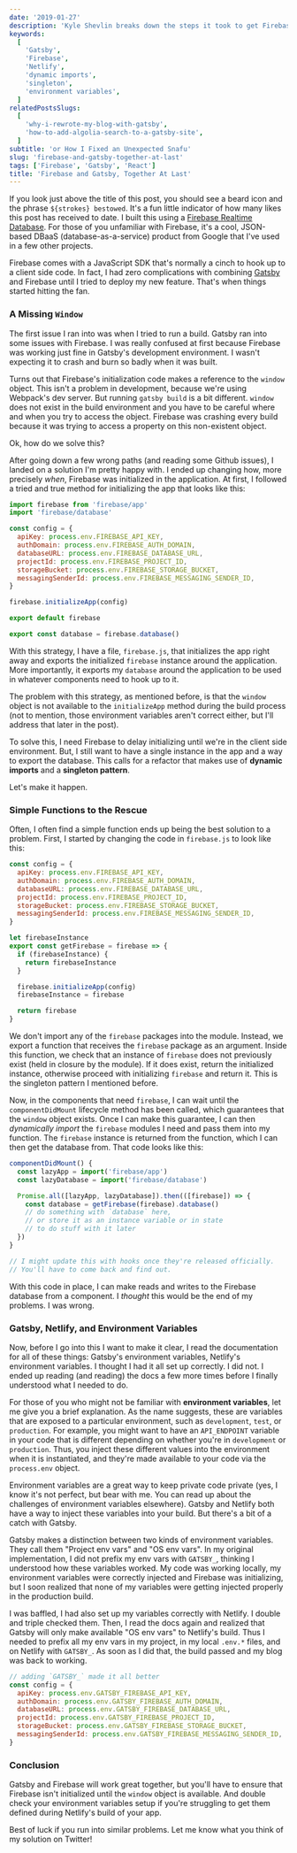 ```yaml
---
date: '2019-01-27'
description: 'Kyle Shevlin breaks down the steps it took to get Firebase, Gatsby, and Netlify to work for the new "beard stroke" post-liking feature of his blog'
keywords:
  [
    'Gatsby',
    'Firebase',
    'Netlify',
    'dynamic imports',
    'singleton',
    'environment variables',
  ]
relatedPostsSlugs:
  [
    'why-i-rewrote-my-blog-with-gatsby',
    'how-to-add-algolia-search-to-a-gatsby-site',
  ]
subtitle: 'or How I Fixed an Unexpected Snafu'
slug: 'firebase-and-gatsby-together-at-last'
tags: ['Firebase', 'Gatsby', 'React']
title: 'Firebase and Gatsby, Together At Last'
---
```


If you look just above the title of this post, you should see a beard icon and the phrase `${strokes} bestowed`. It's a fun little indicator of how many likes this post has received to date. I built this using a [Firebase Realtime Database](https://firebase.google.com/). For those of you unfamiliar with Firebase, it's a cool, JSON-based DBaaS (database-as-a-service) product from Google that I've used in a few other projects.

Firebase comes with a JavaScript SDK that's normally a cinch to hook up to a client side code. In fact, I had zero complications with combining [Gatsby](https://www.gatsbyjs.org/) and Firebase until I tried to deploy my new feature. That's when things started hitting the fan.

### A Missing `Window`

The first issue I ran into was when I tried to run a build. Gatsby ran into some issues with Firebase. I was really confused at first because Firebase was working just fine in Gatsby's development environment. I wasn't expecting it to crash and burn so badly when it was built.

Turns out that Firebase's initialization code makes a reference to the `window` object. This isn't a problem in development, because we're using Webpack's dev server. But running `gatsby build` is a bit different. `window` does not exist in the build environment and you have to be careful where and when you try to access the object. Firebase was crashing every build because it was trying to access a property on this non-existent object.

Ok, how do we solve this?

After going down a few wrong paths (and reading some Github issues), I landed on a solution I'm pretty happy with. I ended up changing how, more precisely _when_, Firebase was initialized in the application. At first, I followed a tried and true method for initializing the app that looks like this:

```javascript
import firebase from 'firebase/app'
import 'firebase/database'

const config = {
  apiKey: process.env.FIREBASE_API_KEY,
  authDomain: process.env.FIREBASE_AUTH_DOMAIN,
  databaseURL: process.env.FIREBASE_DATABASE_URL,
  projectId: process.env.FIREBASE_PROJECT_ID,
  storageBucket: process.env.FIREBASE_STORAGE_BUCKET,
  messagingSenderId: process.env.FIREBASE_MESSAGING_SENDER_ID,
}

firebase.initializeApp(config)

export default firebase

export const database = firebase.database()
```

With this strategy, I have a file, `firebase.js`, that initializes the app right away and exports the initialized `firebase` instance around the application. More importantly, it exports my `database` around the application to be used in whatever components need to hook up to it.

The problem with this strategy, as mentioned before, is that the `window` object is not available to the `initializeApp` method during the build process (not to mention, those environment variables aren't correct either, but I'll address that later in the post).

To solve this, I need Firebase to delay initializing until we're in the client side environment. But, I still want to have a single instance in the app and a way to export the database. This calls for a refactor that makes use of **dynamic imports** and a **singleton pattern**.

Let's make it happen.

### Simple Functions to the Rescue

Often, I often find a simple function ends up being the best solution to a problem. First, I started by changing the code in `firebase.js` to look like this:

```javascript
const config = {
  apiKey: process.env.FIREBASE_API_KEY,
  authDomain: process.env.FIREBASE_AUTH_DOMAIN,
  databaseURL: process.env.FIREBASE_DATABASE_URL,
  projectId: process.env.FIREBASE_PROJECT_ID,
  storageBucket: process.env.FIREBASE_STORAGE_BUCKET,
  messagingSenderId: process.env.FIREBASE_MESSAGING_SENDER_ID,
}

let firebaseInstance
export const getFirebase = firebase => {
  if (firebaseInstance) {
    return firebaseInstance
  }

  firebase.initializeApp(config)
  firebaseInstance = firebase

  return firebase
}
```

We don't import any of the `firebase` packages into the module. Instead, we export a function that receives the `firebase` package as an argument. Inside this function, we check that an instance of `firebase` does not previously exist (held in closure by the module). If it does exist, return the initialized instance, otherwise proceed with initializing `firebase` and return it. This is the singleton pattern I mentioned before.

Now, in the components that need `firebase`, I can wait until the `componentDidMount` lifecycle method has been called, which guarantees that the `window` object exists. Once I can make this guarantee, I can then _dynamically import_ the `firebase` modules I need and pass them into my function. The `firebase` instance is returned from the function, which I can then get the database from. That code looks like this:

```jsx
componentDidMount() {
  const lazyApp = import('firebase/app')
  const lazyDatabase = import('firebase/database')

  Promise.all([lazyApp, lazyDatabase]).then(([firebase]) => {
    const database = getFirebase(firebase).database()
    // do something with `database` here,
    // or store it as an instance variable or in state
    // to do stuff with it later
  })
}

// I might update this with hooks once they're released officially.
// You'll have to come back and find out.
```

With this code in place, I can make reads and writes to the Firebase database from a component. I _thought_ this would be the end of my problems. I was wrong.

### Gatsby, Netlify, and Environment Variables

Now, before I go into this I want to make it clear, I read the documentation for all of these things: Gatsby's environment variables, Netlify's environment variables. I thought I had it all set up correctly. I did not. I ended up reading (and reading) the docs a few more times before I finally understood what I needed to do.

For those of you who might not be familiar with **environment variables**, let me give you a brief explanation. As the name suggests, these are variables that are exposed to a particular environment, such as `development`, `test`, or `production`. For example, you might want to have an `API_ENDPOINT` variable in your code that is different depending on whether you're in `development` or `production`. Thus, you inject these different values into the environment when it is instantiated, and they're made available to your code via the `process.env` object.

Environment variables are a great way to keep private code private (yes, I know it's not perfect, but bear with me. You can read up about the challenges of environment variables elsewhere). Gatsby and Netlify both have a way to inject these variables into your build. But there's a bit of a catch with Gatsby.

Gatsby makes a distinction between two kinds of environment variables. They call them "Project env vars" and "OS env vars". In my original implementation, I did not prefix my env vars with `GATSBY_`, thinking I understood how these variables worked. My code was working locally, my environment variables were correctly injected and Firebase was initializing, but I soon realized that none of my variables were getting injected properly in the production build.

I was baffled, I had also set up my variables correctly with Netlify. I double and triple checked them. Then, I read the docs again and realized that Gatsby will only make available "OS env vars" to Netlify's build. Thus I needed to prefix all my env vars in my project, in my local `.env.*` files, and on Netlify with `GATSBY_`. As soon as I did that, the build passed and my blog was back to working.

```javascript
// adding `GATSBY_` made it all better
const config = {
  apiKey: process.env.GATSBY_FIREBASE_API_KEY,
  authDomain: process.env.GATSBY_FIREBASE_AUTH_DOMAIN,
  databaseURL: process.env.GATSBY_FIREBASE_DATABASE_URL,
  projectId: process.env.GATSBY_FIREBASE_PROJECT_ID,
  storageBucket: process.env.GATSBY_FIREBASE_STORAGE_BUCKET,
  messagingSenderId: process.env.GATSBY_FIREBASE_MESSAGING_SENDER_ID,
}
```

### Conclusion

Gatsby and Firebase will work great together, but you'll have to ensure that Firebase isn't initialized until the `window` object is available. And double check your environment variables setup if you're struggling to get them defined during Netlify's build of your app.

Best of luck if you run into similar problems. Let me know what you think of my solution on Twitter!
